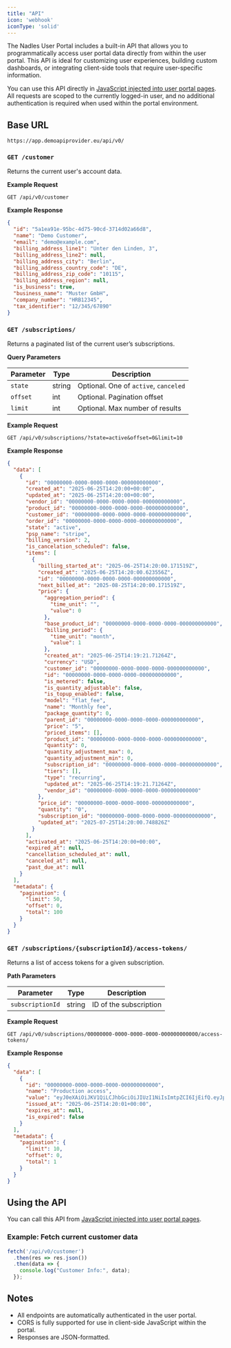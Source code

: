 ```yaml
---
title: "API"
icon: 'webhook'
iconType: 'solid'
---
```


The Nadles User Portal includes a built-in API that allows you to programmatically access user portal data directly from within the user portal. This API is ideal for customizing user experiences, building custom dashboards, or integrating client-side tools that require user-specific information.

You can use this API directly in [JavaScript injected into user portal pages](/user-portal/html-and-javascript). All requests are scoped to the currently logged-in user, and no additional authentication is required when used within the portal environment.

## Base URL

```
https://app.demoapiprovider.eu/api/v0/
```

### `GET /customer`

Returns the current user's account data.

**Example Request**

```
GET /api/v0/customer
```

**Example Response**

```json
{
  "id": "5a1ea91e-95bc-4d75-90cd-3714d02a66d8",
  "name": "Demo Customer",
  "email": "demo@example.com",
  "billing_address_line1": "Unter den Linden, 3",
  "billing_address_line2": null,
  "billing_address_city": "Berlin",
  "billing_address_country_code": "DE",
  "billing_address_zip_code": "10115",
  "billing_address_region": null,
  "is_business": true,
  "business_name": "Muster GmbH",
  "company_number": "HRB12345",
  "tax_identifier": "12/345/67890"
}
```


### `GET /subscriptions/`

Returns a paginated list of the current user’s subscriptions.

**Query Parameters**

| Parameter | Type   | Description                           |
| --------- | ------ | ------------------------------------- |
| `state`   | string | Optional. One of `active`, `canceled` |
| `offset`  | int    | Optional. Pagination offset           |
| `limit`   | int    | Optional. Max number of results       |

**Example Request**

```
GET /api/v0/subscriptions/?state=active&offset=0&limit=10
```

**Example Response**

```json
{
  "data": [
    {
      "id": "00000000-0000-0000-0000-000000000000",
      "created_at": "2025-06-25T14:20:00+00:00",
      "updated_at": "2025-06-25T14:20:00+00:00",
      "vendor_id": "00000000-0000-0000-0000-000000000000",
      "product_id": "00000000-0000-0000-0000-000000000000",
      "customer_id": "00000000-0000-0000-0000-000000000000",
      "order_id": "00000000-0000-0000-0000-000000000000",
      "state": "active",
      "psp_name": "stripe",
      "billing_version": 2,
      "is_cancelation_scheduled": false,
      "items": [
        {
          "billing_started_at": "2025-06-25T14:20:00.171519Z",
          "created_at": "2025-06-25T14:20:00.623556Z",
          "id": "00000000-0000-0000-0000-000000000000",
          "next_billed_at": "2025-08-25T14:20:00.171519Z",
          "price": {
            "aggregation_period": {
              "time_unit": "",
              "value": 0
            },
            "base_product_id": "00000000-0000-0000-0000-000000000000",
            "billing_period": {
              "time_unit": "month",
              "value": 1
            },
            "created_at": "2025-06-25T14:19:21.71264Z",
            "currency": "USD",
            "customer_id": "00000000-0000-0000-0000-000000000000",
            "id": "00000000-0000-0000-0000-000000000000",
            "is_metered": false,
            "is_quantity_adjustable": false,
            "is_topup_enabled": false,
            "model": "flat_fee",
            "name": "Monthly fee",
            "package_quantity": 0,
            "parent_id": "00000000-0000-0000-0000-000000000000",
            "price": "5",
            "priced_items": [],
            "product_id": "00000000-0000-0000-0000-000000000000",
            "quantity": 0,
            "quantity_adjustment_max": 0,
            "quantity_adjustment_min": 0,
            "subscription_id": "00000000-0000-0000-0000-000000000000",
            "tiers": [],
            "type": "recurring",
            "updated_at": "2025-06-25T14:19:21.71264Z",
            "vendor_id": "00000000-0000-0000-0000-000000000000"
          },
          "price_id": "00000000-0000-0000-0000-000000000000",
          "quantity": "0",
          "subscription_id": "00000000-0000-0000-0000-000000000000",
          "updated_at": "2025-07-25T14:20:00.748826Z"
        }
      ],
      "activated_at": "2025-06-25T14:20:00+00:00",
      "expired_at": null,
      "cancellation_scheduled_at": null,
      "canceled_at": null,
      "past_due_at": null
    }
  ],
  "metadata": {
    "pagination": {
      "limit": 50,
      "offset": 0,
      "total": 100
    }
  }
}
```


### `GET /subscriptions/{subscriptionId}/access-tokens/`

Returns a list of access tokens for a given subscription.

**Path Parameters**

| Parameter        | Type   | Description            |
| ---------------- | ------ | ---------------------- |
| `subscriptionId` | string | ID of the subscription |

**Example Request**

```
GET /api/v0/subscriptions/00000000-0000-0000-0000-000000000000/access-tokens/
```

**Example Response**

```json
{
  "data": [
    {
      "id": "00000000-0000-0000-0000-000000000000",
      "name": "Production access",
      "value": "eyJ0eXAiOiJKV1QiLCJhbGciOiJIUzI1NiIsImtpZCI6IjEifQ.eyJpc...",
      "issued_at": "2025-06-25T14:20:01+00:00",
      "expires_at": null,
      "is_expired": false
    }
  ],
  "metadata": {
    "pagination": {
      "limit": 10,
      "offset": 0,
      "total": 1
    }
  }
}
```

## Using the API

You can call this API from [JavaScript injected into user portal pages](/user-portal/html-and-javascript).

### Example: Fetch current customer data

```javascript
fetch('/api/v0/customer')
  .then(res => res.json())
  .then(data => {
    console.log("Customer Info:", data);
  });
```

## Notes
- All endpoints are automatically authenticated in the user portal.
- CORS is fully supported for use in client-side JavaScript within the portal.
- Responses are JSON-formatted.